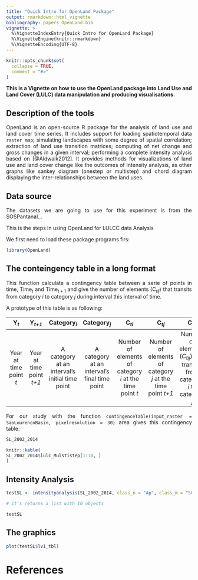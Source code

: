 ```yaml
---
title: "Quick Intro for OpenLand Package"
output: rmarkdown::html_vignette
bibliography: papers_OpenLand.bib
vignette: >
  %\VignetteIndexEntry{Quick Intro for OpenLand Package}
  %\VignetteEngine{knitr::rmarkdown}
  %\VignetteEncoding{UTF-8}
---
```


<style>
body {
text-align: justify}
</style>

```r
knitr::opts_chunk$set(
  collapse = TRUE,
  comment = "#>"
)
```

**This is a Vignette on how to use the OpenLand package into Land Use and Land Cover (LULC)
data manipulation and producing visualisations.**

## Description of the tools

OpenLand is an open-source R package for the analysis of land use and land cover
time series. It includes support for loading spatiotemporal data `raster map`; 
simulating landscapes with some degree of spatial correlation; extraction of
land use transition matrices; computing of net change and gross changes in a given 
interval; performing a complete intensity analysis based on [@Aldwaik2012]. It provides
methods for visualizations of land use and land cover change like 
the outcomes of intensity analysis, as other graphs like sankey diagram 
(onestep or multistep) and chord diagram displaying the inter-relationships 
between the land uses.


## Data source
The datasets we are going to use for this experiment is from the SOSPantanal...

This is the steps in using OpenLand for LULCC data Analysis

We first need to load these package programs firs:

```r
library(OpenLand)
```

## The conteingency table in a long format

This function calculate a contingency table between a serie of points in time, Time$_{t}$ and Time$_{t+1}$
and give the number of elements (C~_tij_~) that transits from category _i_ to category _j_ during interval
this interval of time.

A prototype of this table is as following:

|Y~_t_~ | Y~_t+1_~ | Category~_i_~ | Category~_j_~ |C~_ti_~|C~_tj_~|C~_tij_~ |
|:----:|:---------:|:------------:|:------------:|:---------:|:---------:|:---------:|
|Year at time point _t_|Year at time point _t+1_|A category at an interval’s initial time point|A category at an interval’s final time point|Number of elements of category _i_ at the time point _t_|Number of elements of category _j_ at the time point _t+1_|Number of elements ($C_{tij}$) that transits from category _i_ to category _j_|


For our study with the function `contingenceTable(input_raster = SaoLourencoBasin, pixelresolution = 30)` area gives this contingency table:

```r

SL_2002_2014

```


```r
knitr::kable(
SL_2002_2014$lulc_Mulstistep[1:10, ]
)
```

## Intensity Analysis

```r
testSL <- intensityanalysis(SL_2002_2014, class_n = "Ap", class_m = "SG")

# it's returns a list with 10 objects

testSL

```

## The graphics

```r
plot(testSL$lv1_tbl)
```



# References
